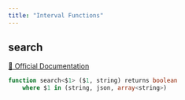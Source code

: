 ```yaml
---
title: "Interval Functions"
---
```


## search
[🔗 Official Documentation](#https://cloud.google.com/bigquery/docs/reference/standard-sql/search_functions#search)

```sql
function search<$1> ($1, string) returns boolean
	where $1 in (string, json, array<string>)
```



